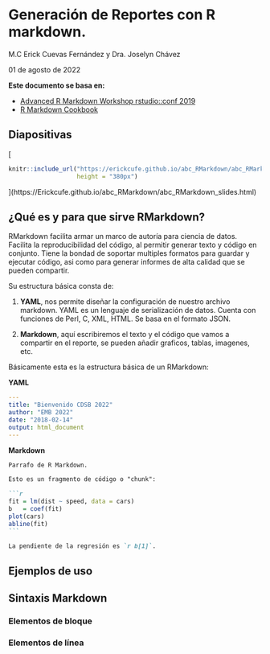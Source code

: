 #  Generación de Reportes con R markdown.

M.C Erick Cuevas Fernández y Dra. Joselyn Chávez

01 de agosto de 2022

<style>

div.color { 
border-radius: 5px; 
padding: 20px;
margin: 30px 0px 30px;}

div.red { background-color:#f67155; }

div.orange{ background-color:#f0BB51;}

div.pair { 	
display: flex;
flex-direction: row;
justify-content: center;
text-align:center;
padding:0px}

div.inside { width: 49%; padding: 0px}

div.scroll { 
max-height: 400px; 
overflow-y: auto; 
background: #111111;
border-radius:5px;
padding: 10px;
margin: 30px 0px 30px;
color: #999999;}

div.alert{color:#bd475d; background-color:transparent}
</style>

**Este documento se basa en:** 

- [Advanced R Markdown Workshop rstudio::conf 2019](https://arm.rbind.io)
- [R Markdown Cookbook](https://bookdown.org/yihui/rmarkdown-cookbook/)

## Diapositivas

[
```r

knitr::include_url("https://erickcufe.github.io/abc_RMarkdown/abc_RMarkdown_slides.html", 
                   height = "380px")

```
](https://Erickcufe.github.io/abc_RMarkdown/abc_RMarkdown_slides.html)

## ¿Qué es y para que sirve RMarkdown?

RMarkdown facilita armar un marco de autoría para ciencia de datos. Facilita la reproducibilidad del código, al permitir generar texto y código en conjunto. Tiene la bondad de soportar multiples formatos para guardar y ejecutar código, asi como para generar informes de alta calidad que se pueden compartir. 

Su estructura básica consta de:

1. **YAML**, nos permite diseñar la configuración de nuestro archivo markdown. YAML es un lenguaje de serialización de datos. Cuenta con funciones de Perl, C, XML, HTML. Se basa en el formato JSON. 

2. **Markdown**, aquí escribiremos el texto y el código que vamos a compartir en el reporte, se pueden añadir graficos, tablas, imagenes, etc. 

Básicamente esta es la estructura básica de un RMarkdown:

**YAML**
```yaml
---
title: "Bienvenido CDSB 2022"
author: "EMB 2022"
date: "2018-02-14"
output: html_document
---
```

**Markdown**
````markdown
Parrafo de R Markdown.

Esto es un fragmento de código o "chunk":

```r
fit = lm(dist ~ speed, data = cars)
b   = coef(fit)
plot(cars)
abline(fit)
```

La pendiente de la regresión es `r b[1]`.
````
    
    

## Ejemplos de uso

## Sintaxis Markdown

### Elementos de bloque

### Elementos de línea
